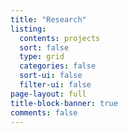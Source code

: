 ```yaml
---
title: "Research"
listing:
  contents: projects
  sort: false
  type: grid
  categories: false
  sort-ui: false
  filter-ui: false
page-layout: full
title-block-banner: true
comments: false
---
```

